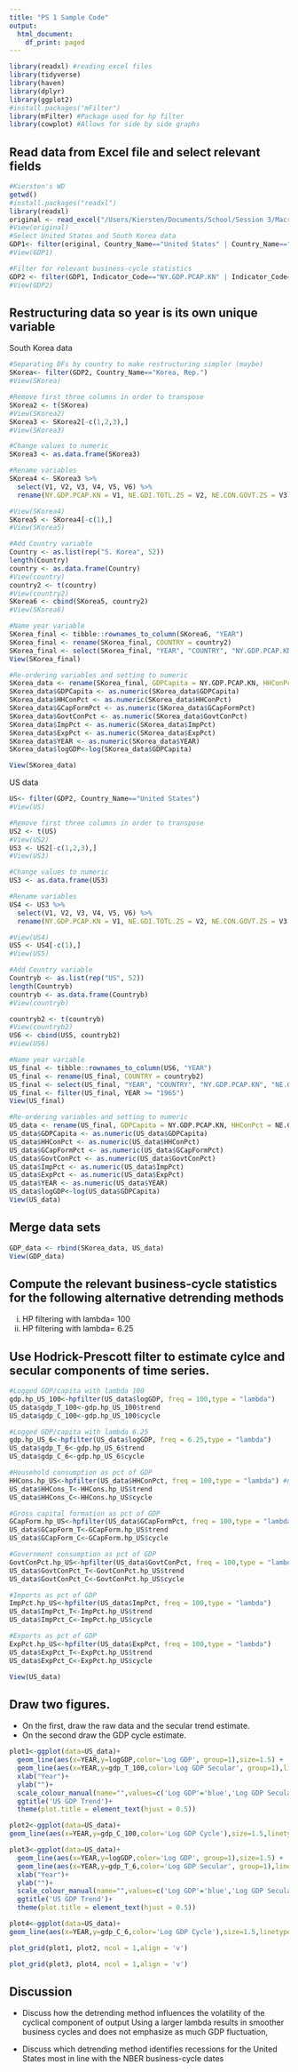 ```yaml
---
title: "PS 1 Sample Code"
output:
  html_document:
    df_print: paged
---
```


```r
library(readxl) #reading excel files
library(tidyverse)
library(haven)
library(dplyr)
library(ggplot2)
#install.packages("mFilter")
library(mFilter) #Package used for hp filter
library(cowplot) #Allows for side by side graphs
```

## Read data from Excel file and select relevant fields
```r
#Kiersten's WD
getwd()
#install.packages("readxl")
library(readxl)
original <- read_excel("/Users/Kiersten/Documents/School/Session 3/Macro/Measuring_Business_Cycles_HP-Filter/Data/usg_data_annual.xls")
#View(original)
#Select United States and South Korea data
GDP1<- filter(original, Country_Name=="United States" | Country_Name=="Korea, Rep.")
#View(GDP1)

#Filter for relevant business-cycle statistics
GDP2 <- filter(GDP1, Indicator_Code=="NY.GDP.PCAP.KN" | Indicator_Code=="NE.CON.PETC.ZS" | Indicator_Code=="NE.GDI.TOTL.ZS" | Indicator_Code=="NE.CON.GOVT.ZS" | Indicator_Code=="NE.IMP.GNFS.ZS" | Indicator_Code=="NE.EXP.GNFS.ZS")
#View(GDP2)
```

## Restructuring data so year is its own unique variable
South Korea data

```r
#Separating DFs by country to make restructuring simpler (maybe)
SKorea<- filter(GDP2, Country_Name=="Korea, Rep.")
#View(SKorea)

#Remove first three columns in order to transpose
SKorea2 <- t(SKorea)
#View(SKorea2)
SKorea3 <- SKorea2[-c(1,2,3),]
#View(SKorea3)

#Change values to numeric
SKorea3 <- as.data.frame(SKorea3)

#Rename variables
SKorea4 <- SKorea3 %>%
  select(V1, V2, V3, V4, V5, V6) %>%
  rename(NY.GDP.PCAP.KN = V1, NE.GDI.TOTL.ZS = V2, NE.CON.GOVT.ZS = V3, NE.IMP.GNFS.ZS = V4, NE.EXP.GNFS.ZS = V5, NE.CON.PETC.ZS = V6)

#View(SKorea4)
SKorea5 <- SKorea4[-c(1),]
#View(SKorea5)

#Add Country variable
Country <- as.list(rep("S. Korea", 52))
length(Country)
country <- as.data.frame(Country)
#View(country)
country2 <- t(country)
#View(country2)
SKorea6 <- cbind(SKorea5, country2)
#View(SKorea6)

#Name year variable 
SKorea_final <- tibble::rownames_to_column(SKorea6, "YEAR")
SKorea_final <- rename(SKorea_final, COUNTRY = country2)
SKorea_final <- select(SKorea_final, "YEAR", "COUNTRY", "NY.GDP.PCAP.KN", "NE.GDI.TOTL.ZS", "NE.CON.GOVT.ZS", "NE.IMP.GNFS.ZS", "NE.EXP.GNFS.ZS", "NE.CON.PETC.ZS")
View(SKorea_final)

#Re-ordering variables and setting to numeric
SKorea_data <- rename(SKorea_final, GDPCapita = NY.GDP.PCAP.KN, HHConPct = NE.CON.PETC.ZS, GCapFormPct = NE.GDI.TOTL.ZS, GovtConPct = NE.CON.GOVT.ZS, ImpPct = NE.IMP.GNFS.ZS, ExpPct = NE.EXP.GNFS.ZS)
SKorea_data$GDPCapita <- as.numeric(SKorea_data$GDPCapita)
SKorea_data$HHConPct <- as.numeric(SKorea_data$HHConPct)
SKorea_data$GCapFormPct <- as.numeric(SKorea_data$GCapFormPct)
SKorea_data$GovtConPct <- as.numeric(SKorea_data$GovtConPct)
SKorea_data$ImpPct <- as.numeric(SKorea_data$ImpPct)
SKorea_data$ExpPct <- as.numeric(SKorea_data$ExpPct)
SKorea_data$YEAR <- as.numeric(SKorea_data$YEAR)
SKorea_data$logGDP<-log(SKorea_data$GDPCapita)

View(SKorea_data)

```

US data
```r
US<- filter(GDP2, Country_Name=="United States")
#View(US)

#Remove first three columns in order to transpose
US2 <- t(US)
#View(US2)
US3 <- US2[-c(1,2,3),]
#View(US3)

#Change values to numeric
US3 <- as.data.frame(US3)

#Rename variables
US4 <- US3 %>%
  select(V1, V2, V3, V4, V5, V6) %>%
  rename(NY.GDP.PCAP.KN = V1, NE.GDI.TOTL.ZS = V2, NE.CON.GOVT.ZS = V3, NE.IMP.GNFS.ZS = V4, NE.EXP.GNFS.ZS = V5, NE.CON.PETC.ZS = V6)

#View(US4)
US5 <- US4[-c(1),]
#View(US5)

#Add Country variable
Countryb <- as.list(rep("US", 52))
length(Countryb)
countryb <- as.data.frame(Countryb)
#View(countryb)

countryb2 <- t(countryb)
#View(countryb2)
US6 <- cbind(US5, countryb2)
#View(US6)

#Name year variable 
US_final <- tibble::rownames_to_column(US6, "YEAR")
US_final <- rename(US_final, COUNTRY = countryb2)
US_final <- select(US_final, "YEAR", "COUNTRY", "NY.GDP.PCAP.KN", "NE.GDI.TOTL.ZS", "NE.CON.GOVT.ZS", "NE.IMP.GNFS.ZS", "NE.EXP.GNFS.ZS", "NE.CON.PETC.ZS")
US_final <- filter(US_final, YEAR >= "1965")
View(US_final)

#Re-ordering variables and setting to numeric
US_data <- rename(US_final, GDPCapita = NY.GDP.PCAP.KN, HHConPct = NE.CON.PETC.ZS, GCapFormPct = NE.GDI.TOTL.ZS, GovtConPct = NE.CON.GOVT.ZS, ImpPct = NE.IMP.GNFS.ZS, ExpPct = NE.EXP.GNFS.ZS)
US_data$GDPCapita <- as.numeric(US_data$GDPCapita)
US_data$HHConPct <- as.numeric(US_data$HHConPct)
US_data$GCapFormPct <- as.numeric(US_data$GCapFormPct)
US_data$GovtConPct <- as.numeric(US_data$GovtConPct)
US_data$ImpPct <- as.numeric(US_data$ImpPct)
US_data$ExpPct <- as.numeric(US_data$ExpPct)
US_data$YEAR <- as.numeric(US_data$YEAR)
US_data$logGDP<-log(US_data$GDPCapita)
View(US_data)

```

## Merge data sets
```r
GDP_data <- rbind(SKorea_data, US_data)
View(GDP_data)
```

## Compute the relevant business-cycle statistics for the following alternative detrending methods
i. HP filtering with lambda= 100
ii. HP filtering with lambda= 6.25

## Use Hodrick-Prescott filter to estimate cylce and secular components of time series.
```r
#Logged GDP/capita with lambda 100
gdp.hp_US_100<-hpfilter(US_data$logGDP, freq = 100,type = "lambda")
US_data$gdp_T_100<-gdp.hp_US_100$trend
US_data$gdp_C_100<-gdp.hp_US_100$cycle

#Logged GDP/capita with lambda 6.25
gdp.hp_US_6<-hpfilter(US_data$logGDP, freq = 6.25,type = "lambda")
US_data$gdp_T_6<-gdp.hp_US_6$trend
US_data$gdp_C_6<-gdp.hp_US_6$cycle

#Household consumption as pct of GDP
HHCons.hp_US<-hpfilter(US_data$HHConPct, freq = 100,type = "lambda") #not working since US missing data from '60-65
US_data$HHCons_T<-HHCons.hp_US$trend
US_data$HHCons_C<-HHCons.hp_US$cycle

#Gross capital formation as pct of GDP
GCapForm.hp_US<-hpfilter(US_data$GCapFormPct, freq = 100,type = "lambda") #not working since US missing data from '60-65
US_data$GCapForm_T<-GCapForm.hp_US$trend
US_data$GCapForm_C<-GCapForm.hp_US$cycle

#Government consumption as pct of GDP
GovtConPct.hp_US<-hpfilter(US_data$GovtConPct, freq = 100,type = "lambda")
US_data$GovtConPct_T<-GovtConPct.hp_US$trend
US_data$GovtConPct_C<-GovtConPct.hp_US$cycle

#Imports as pct of GDP
ImpPct.hp_US<-hpfilter(US_data$ImpPct, freq = 100,type = "lambda")
US_data$ImpPct_T<-ImpPct.hp_US$trend
US_data$ImpPct_C<-ImpPct.hp_US$cycle

#Exports as pct of GDP
ExpPct.hp_US<-hpfilter(US_data$ExpPct, freq = 100,type = "lambda")
US_data$ExpPct_T<-ExpPct.hp_US$trend
US_data$ExpPct_C<-ExpPct.hp_US$cycle

View(US_data)
```


## Draw two figures. 
* On the first, draw the raw data and the secular trend estimate. 
* On the second draw the GDP cycle estimate.

```r
plot1<-ggplot(data=US_data)+ 
  geom_line(aes(x=YEAR,y=logGDP,color='Log GDP', group=1),size=1.5) + 
  geom_line(aes(x=YEAR,y=gdp_T_100,color='Log GDP Secular', group=1),linetype=2,size=1.5) +
  xlab("Year")+
  ylab("")+
  scale_colour_manual(name="",values=c('Log GDP'='blue','Log GDP Secular'='red'))+
  ggtitle('US GDP Trend')+
  theme(plot.title = element_text(hjust = 0.5))
```

```r
plot2<-ggplot(data=US_data)+ 
geom_line(aes(x=YEAR,y=gdp_C_100,color='Log GDP Cycle'),size=1.5,linetype=2)  +xlab("Year")+ylab("")+scale_colour_manual(name="",values=c('Log GDP Cycle'='blue'))+ggtitle('GDP Cycle')+theme(plot.title = element_text(hjust = 0.5))
```

```r
plot3<-ggplot(data=US_data)+ 
  geom_line(aes(x=YEAR,y=logGDP,color='Log GDP', group=1),size=1.5) + 
  geom_line(aes(x=YEAR,y=gdp_T_6,color='Log GDP Secular', group=1),linetype=2,size=1.5) +
  xlab("Year")+
  ylab("")+
  scale_colour_manual(name="",values=c('Log GDP'='blue','Log GDP Secular'='red'))+
  ggtitle('US GDP Trend')+
  theme(plot.title = element_text(hjust = 0.5))
```

```r
plot4<-ggplot(data=US_data)+ 
geom_line(aes(x=YEAR,y=gdp_C_6,color='Log GDP Cycle'),size=1.5,linetype=2)  +xlab("Year")+ylab("")+scale_colour_manual(name="",values=c('Log GDP Cycle'='blue'))+ggtitle('GDP Cycle')+theme(plot.title = element_text(hjust = 0.5))
```


```r
plot_grid(plot1, plot2, ncol = 1,align = 'v')
```

```r
plot_grid(plot3, plot4, ncol = 1,align = 'v')
```


## Discussion
- Discuss how the detrending method influences the volatility of the cyclical component of output
Using a larger lambda results in smoother business cycles and does not emphasize as much GDP fluctuation, 

- Discuss which detrending method identifies recessions for the United States most in line with the NBER business-cycle dates
